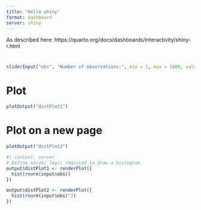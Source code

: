 ```yaml
---
title: "Hello shiny"
format: dashboard
server: shiny
---
```


As described here: https://quarto.org/docs/dashboards/interactivity/shiny-r.html

<!-- Run this with `quarto serve attempt3.qmd` -->

# {.sidebar}

```r
sliderInput("obs", "Number of observations:", min = 1, max = 1000, value = 500)
```

# Plot

```r
plotOutput("distPlot1")
```

# Plot on a new page
<!-- level 1 headings create new tabs -->

```r
plotOutput("distPlot2")
```


```r
#| context: server
# Define server logic required to draw a histogram
output$distPlot1 <- renderPlot({
  hist(rnorm(input$obs))
})

output$distPlot2 <- renderPlot({
  hist(rnorm(input$obs)^2)
})
```

